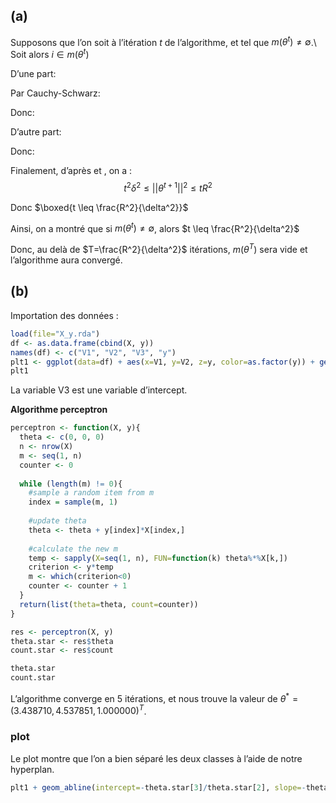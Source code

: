 ## (a)
Supposons que l'on soit à l'itération $t$ de l'algorithme, et tel que $m(\theta^t) \neq \emptyset$.\\
Soit alors $i \in m(\theta^t)$

D'une part:

\begin{align*}
    \langle \theta^{t+1}, \theta^* \rangle & = \langle \theta^{t} + y_i x_i, \theta^* \rangle\\
    & = \langle \theta^{t}, \theta^* \rangle + y_i \langle x_i, \theta^* \rangle\\
    & \geq \langle \theta^{t}, \theta^* \rangle + ||\theta^*||_2 \delta
\end{align*}



Par Cauchy-Schwarz:

\begin{align*}
|| \theta^{t+1} ||_2 || \theta^* ||_2 \geq \langle \theta^{t+1}, \theta^* \rangle &\geq \langle \theta^{t}, \theta^* \rangle + ||\theta^*||_2 \delta\\
&\geq \langle \theta^{t-1}, \theta^* \rangle + 2||\theta^*||_2 \delta\\
&\geq ...\\
&\geq \cancel{\langle 0, \theta^* \rangle} + t||\theta^*||_2 \delta\\
||\theta^{t+1} ||_2 || \theta^* ||_2 &\geq t||\theta^*||_2 \delta\\
\end{align*}

Donc:

\begin{equation}
    \boxed{||\theta^{t+1} ||_2 \geq t \delta}
    \label{eq:geq}
\end{equation}


D'autre part:

\begin{align*}
||\theta^{t+1}||^2  &= ||\theta^t + y_i x_i||^2\\
                    &= ||\theta^t||^2 + 2 y_i \langle \theta^t, x_i \rangle + ||y_i x_i||^2\\
                    &\leq ||\theta^t||^2 + ||x_i||^2\\
                    &\leq ||\theta^t||^2 + R^2\\
                    &\leq ||\theta^{t-1}||^2 + 2 R^2\\
                    &\leq ...\\
                    &\leq \cancel{||\theta^{0}||^2} + t R^2\\
||\theta^{t+1}||^2  &\leq t R^2
\end{align*}

Donc:

\begin{equation}
  \boxed{||\theta^{t+1}||^2  \leq t R^2}
  \label{eq:leq}
\end{equation}

Finalement, d'après \ref{geq} et \ref{leq}, on a :
$$
t^2\delta^2 \leq ||\theta^{t+1}||^2  \leq t R^2
$$

Donc $\boxed{t \leq \frac{R^2}{\delta^2}}$



Ainsi, on a montré que si $m(\theta^t) \neq \emptyset$, alors $t \leq \frac{R^2}{\delta^2}$




Donc, au delà de $T=\frac{R^2}{\delta^2}$ itérations, $m(\theta^T)$ sera vide et l'algorithme aura convergé.




## (b)

Importation des données :
```r
load(file="X_y.rda")
df <- as.data.frame(cbind(X, y))
names(df) <- c("V1", "V2", "V3", "y")
plt1 <- ggplot(data=df) + aes(x=V1, y=V2, z=y, color=as.factor(y)) + geom_point()
plt1
```

La variable V3 est une variable d'intercept.


**Algorithme perceptron**
```r
perceptron <- function(X, y){
  theta <- c(0, 0, 0)
  n <- nrow(X)
  m <- seq(1, n)
  counter <- 0
  
  while (length(m) != 0){
    #sample a random item from m
    index = sample(m, 1)
    
    #update theta
    theta <- theta + y[index]*X[index,]
    
    #calculate the new m
    temp <- sapply(X=seq(1, n), FUN=function(k) theta%*%X[k,])
    criterion <- y*temp
    m <- which(criterion<0)
    counter <- counter + 1
  }
  return(list(theta=theta, count=counter))
}

res <- perceptron(X, y)
theta.star <- res$theta
count.star <- res$count

theta.star
count.star
```
L'algorithme converge en 5 itérations, et nous trouve la valeur de $\theta^* = (3.438710, 4.537851, 1.000000)^T$.


### plot

Le plot montre que l'on a bien séparé les deux classes à l'aide de notre hyperplan.
```r
plt1 + geom_abline(intercept=-theta.star[3]/theta.star[2], slope=-theta.star[1]/theta.star[2])
```